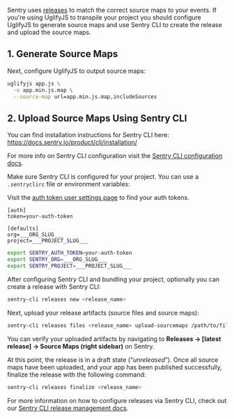 Sentry uses [releases](/product/releases/) to match the correct source maps to your events.
If you're using UglifyJS to transpile your project you should configure UglifyJS to generate source maps and use Sentry CLI to create the release and upload the source maps.

## 1. Generate Source Maps

Next, configure UglifyJS to output source maps:

```bash
uglifyjs app.js \
  -o app.min.js.map \
  --source-map url=app.min.js.map,includeSources
```

## 2. Upload Source Maps Using Sentry CLI

<Note>

You can find installation instructions for Sentry CLI here: https://docs.sentry.io/product/cli/installation/

For more info on Sentry CLI configuration visit the [Sentry CLI configuration docs](/product/cli/configuration/).

</Note>

Make sure Sentry CLI is configured for your project. You can use a `.sentryclirc` file or environment variables:

<Note>

Visit the [auth token user settings page](https://sentry.io/settings/account/api/auth-tokens/) to find your auth tokens.

</Note>

```ìni {filename:.sentryclirc}
[auth]
token=your-auth-token

[defaults]
org=___ORG_SLUG___
project=___PROJECT_SLUG___
```

```bash
export SENTRY_AUTH_TOKEN=your-auth-token
export SENTRY_ORG=___ORG_SLUG___
export SENTRY_PROJECT=___PROJECT_SLUG___
```

After configuring Sentry CLI and bundling your project, optionally you can create a release with Sentry CLI:

```bash
sentry-cli releases new <release_name>
```

Next, upload your release artifacts (source files and source maps):

```bash
sentry-cli releases files <release_name> upload-sourcemaps /path/to/files
```

<Note>

You can verify your uploaded artifacts by navigating to **Releases -> [latest release] -> Source Maps (right sidebar)** on Sentry.

</Note>

At this point, the release is in a draft state (“_unreleased_”). Once all source maps have been uploaded, and your app has been published successfully, finalize the release with the following command:

```bash
sentry-cli releases finalize <release_name>
```

For more information on how to configure releases via Sentry CLI, check out our [Sentry CLI release management docs](/product/cli/releases/).
